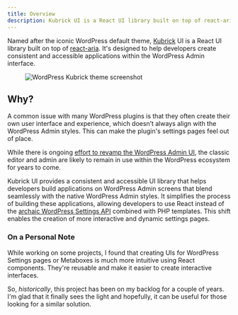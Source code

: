 ```yaml
---
title: Overview
description: Kubrick UI is a React UI library built on top of react-aria, designed to help developers build a consistent and accessible application on the WordPress admin screens.
---
```



Named after the iconic WordPress default theme, [Kubrick](https://wordpress.org/themes/default/) UI is a React UI library built on top of [react-aria](https://react-spectrum.adobe.com/react-aria/). It's designed to help developers create consistent and accessible applications within the WordPress Admin interface.

<figure>
	<Image
		class="mx-auto"
		src={screenshot}
		alt="WordPress Kubrick theme screenshot"
		slot="cover"
		/>
</figure>

## Why?

A common issue with many WordPress plugins is that they often create their own user interface and experience, which doesn’t always align with the WordPress Admin styles. This can make the plugin's settings pages feel out of place.

While there is ongoing [effort to revamp the WordPress Admin UI](https://wptavern.com/wordpress-plans-ambitious-admin-ui-revamp-with-design-system-galvanizing-broad-support-from-the-developer-community), the classic editor and admin are likely to remain in use within the WordPress ecosystem for years to come.

Kubrick UI provides a consistent and accessible UI library that helps developers build applications on WordPress Admin screens that blend seamlessly with the native WordPress Admin styles. It simplifies the process of building these applications, allowing developers to use React instead of the [archaic WordPress Settings API](https://developer.wordpress.org/plugins/settings/settings-api/) combined with PHP templates. This shift enables the creation of more interactive and dynamic settings pages.

### On a Personal Note

While working on some projects, I found that creating UIs for WordPress Settings pages or Metaboxes is much more intuitive using React components. They're reusable and make it easier to create interactive interfaces.

So, _historically_, this project has been on my backlog for a couple of years. I'm glad that it finally sees the light and hopefully, it can be useful for those looking for a similar solution.
